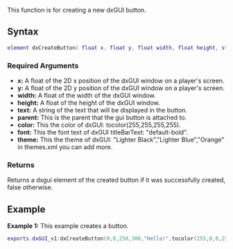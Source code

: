 This function is for creating a new dxGUI button.

==Syntax== 
<syntaxhighlight lang="lua">
element dxCreateButton( float x, float y, float width, float height, string text,[element parent = nil, int color, string font, string theme] )
</syntaxhighlight>

===Required Arguments=== 
*'''x:''' A float of the 2D x position of the dxGUI window on a player's screen.
*'''y:''' A float of the 2D y position of the dxGUI window on a player's screen.
*'''width:''' A float of the width of the dxGUI window.
*'''height:''' A float of the height of the dxGUI window.
*'''text:''' A string of the text that will be displayed in the button.
*'''parent:''' This is the parent that the gui button is attached to.
*'''color:''' This the color of dxGUI: tocolor(255,255,255,255).
*'''font:''' This the font text of dxGUI titleBarText: "default-bold".
*'''theme:''' This the theme of dxGUI: "Lighter Black","Lighter Blue","Orange" in themes.xml you can add more.

===Returns===
Returns a dxgui element of the created button if it was successfully created, false otherwise.

==Example== 
'''Example 1:''' This example creates a button.
<syntaxhighlight lang="lua">
exports.dxGUI_v1:dxCreateButton(0,0,250,300,"Hello!",tocolor(255,0,0,255),"default-bold","Orange")
</syntaxhighlight>